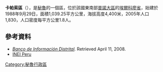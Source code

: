 '''卡帕索區'''（{{lang-es|Distrito de Capaso}}），是[[秘魯|秘魯]]的一個區，位於該國東南部[[普諾大區|普諾大區]]的[[埃爾科廖省|埃爾科廖省]]，始建於1988年9月29日，面積1,039.25平方公里，海拔高度4,400米，2005年人口1,830，人口密度每平方公里1.8人。

==參考資料==
*''[https://web.archive.org/web/20080410165254/http://desa.inei.gob.pe/mapas/bid/ Banco de Información Distrital]''. Retrieved April 11, 2008.
* [https://web.archive.org/web/20120124063934/http://proyectos.inei.gob.pe/mapas/bid/ INEI Peru]

{{Peru-geo-stub}}
[[Category:秘魯行政區|Category:秘魯行政區]]